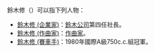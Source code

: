 鈴木修（{{lang-ja|すずき おさむ}}）可以指下列人物：
* [[鈴木修_(企業家)|鈴木修 (企業家)]]：[[鈴木公司|鈴木公司]]第四任社長。
* [[鈴木修_(作曲家)|鈴木修 (作曲家)]]：[[作曲家|作曲家]]。
* [[鈴木修_(賽車手)|鈴木修 (賽車手)]]：1980年{{link-ja|全日本公路錦標賽|全日本ロードレース選手権}}國際A級750c.c.組冠軍。

{{disambig|S|Cat=三字人名消歧義}}